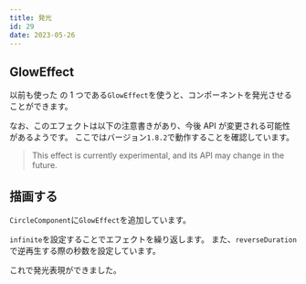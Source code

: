 ```yaml
---
title: 発光
id: 29
date: 2023-05-26
---
```



## GlowEffect

以前も使った <ExampleLink slug="effect" /> の 1 つである`GlowEffect`を使うと、コンポーネントを発光させることができます。

<DocLink document="https://docs.flame-engine.org/latest/flame/effects.html#gloweffect" />
<DocLink reference="https://pub.dev/documentation/flame/latest/effects/GlowEffect-class.html" />

なお、このエフェクトは以下の注意書きがあり、今後 API が変更される可能性があるようです。
ここではバージョン`1.8.2`で動作することを確認しています。

> This effect is currently experimental, and its API may change in the future.

## 描画する

`CircleComponent`に`GlowEffect`を追加しています。

`infinite`を設定することでエフェクトを繰り返します。
また、`reverseDuration`で逆再生する際の秒数を設定しています。

<ExampleCode file="glow/game.dart" />

これで発光表現ができました。
